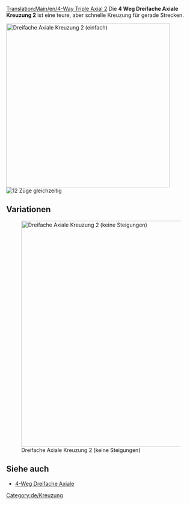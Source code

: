 [[Translation:Main/en/4-Way Triple Axial 2]]
{{en/-}}{{de/Kreuzungsmenü}}
Die '''4 Weg Dreifache Axiale Kreuzung 2''' ist eine teure, aber schnelle Kreuzung für gerade Strecken. 

[[File:en/tripleaxialv2.png|none|thumb|435px|Dreifache Axiale Kreuzung 2 (einfach)]]
[[File:en/4wta2.gif|right|thumb|12 Züge gleichzeitig]]

{{Template:Kreuzungskriterien/De|Teuer|3|1|1|1|1|0|1|1|0|0|1|||
*Viele Züge gleichzeitig.
*Klein (15x11) 
*Wenige scharfe Kurven (siehe verbesserte Version für Hochgeschwindigkeit)
*Keine Staus möglich
*Keine Ein- oder Ausfahrten
*Einfach oder doppelt möglich. Deswegen wurden keine Ein- und Ausfahrten benutzt.
}}

==Variationen==
[[File:en/tripleaxialv22.png|none|thumb|600px|Dreifache Axiale Kreuzung 2 (keine Steigungen)]]

{{Template:Kreuzungskriterien/De|Teuer|3|1|1|1|1|0|1|1|0|0|1|||
*Viele Züge gleichzeitig.
*Wenige scharfe Kurven
*Keine Steigungen nötig (für Hochgeschwindigkeit)
*Keine Staus möglich
*Keine Ein- oder Ausfahrten
*Einfach oder doppelt möglich. Deswegen wurden keine Ein- und Ausfahrten benutzt.
*Jede Spur fängt 0 bis 2 Etagen höher an, als sie die Kreuzung verlässt.
}}

==Siehe auch==
* [[Main/de/4-Weg Dreifache Axiale|4-Weg Dreifache Axiale]]

[[Category:de/Kreuzung]]